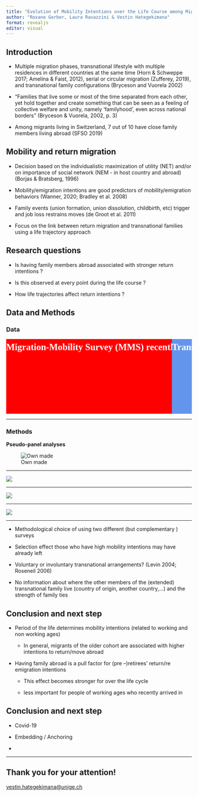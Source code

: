 ```yaml
---
title: "Evolution of Mobility Intentions over the Life Course among Migrants with a Transnational Family"
author: "Roxane Gerber, Laura Ravazzini & Vestin Hategekimana"
format: revealjs
editor: visual
---
```


## Introduction

-   Multiple migration phases, transnational lifestyle with multiple residences in different countries at the same time (Horn & Schweppe 2017; Amelina & Faist, 2012), serial or circular migration (Zufferey, 2019), and transnational family configurations (Bryceson and Vuorela 2002)

-   “Families that live some or most of the time separated from each other, yet hold together and create something that can be seen as a feeling of collective welfare and unity, namely ‘familyhood’, even across national borders” (Bryceson & Vuorela, 2002, p. 3)

-   Among migrants living in Switzerland, 7 out of 10 have close family members living abroad (SFSO 2019)

## Mobility and return migration

-   Decision based on the individualistic maximization of utility (NET) and/or on importance of social network (NEM - in host country and abroad) (Borjas & Bratsberg, 1996)

-   Mobility/emigration intentions are good predictors of mobility/emigration behaviors (Wanner, 2020; Bradley et al. 2008)

-   Family events (union formation, union dissolution, childbirth, etc) trigger and job loss restrains moves (de Groot et al. 2011)

-   Focus on the link between return migration and transnational families using a life trajectory approach

## Research questions

-   Is having family members abroad associated with stronger return intentions ?

-   Is this observed at every point during the life course ?

-   How life trajectories affect return intentions ?

## Data and Methods

### Data

```{=html}
<svg height="1000" width="2500">
  <g>
    <rect width="450" height="300" x="0" y="0" fill="red"/>
    <text x="0" y="30" font-family="Verdana" font-size="25" fill="white" style="white-space: pre-line; text-align: center; font-weight: bold;">Migration-Mobility Survey 
    (MMS)
    recently arrived migrants in
    Switzerland (last 14 years)
    age range 24-54 
    
    longitudinal
</text>
  </g>
  <g>
    <rect width="450" height="100" x="0" y="300" fill="Pink"/>
    <text x="0" y="330" font-family="Verdana" font-size="25" fill="black" style="white-space: pre-line; text-align: center;">N = 988 migrants who migrated at 
    18 or older
</text>
  </g>
  <g>
    <rect width="450" height="300" x="450" y="0" fill="CornflowerBlue"/>
    <text x="450" y="30" font-family="Verdana" font-size="25" fill="white" style="white-space: pre-line; text-align: center; font-weight: bold;">Transnational Ageing Survey
    (TAS)
    55+ migrants living in
    Switzerland
    
    transversal
</text>
  </g>
  <g>
    <rect width="450" height="100" x="450" y="300" fill="LightSkyBlue"/>
    <text x="450" y="330" font-family="Verdana" font-size="25" fill="black" style="white-space: pre-line; text-align: center;">N = 1,420 migrants who migrated
    at 18 or older</text>
  </g>
</svg>
```

------------------------------------------------------------------------

### Methods

**Pseudo-panel analyses**

![Own made](panel_design.PNG){fig-align="center"}

------------------------------------------------------------------------

![](Intention to leave switzerland.PNG){fig-align="center"}

------------------------------------------------------------------------

![](Partner is abroad.PNG){fig-align="center"}

------------------------------------------------------------------------

![](Children abroad.PNG){fig-align="center"}

------------------------------------------------------------------------

-   Methodological choice of using two different (but complementary ) surveys

-   Selection effect those who have high mobility intentions may have already left

-   Voluntary or involuntary transnational arrangements? (Levin 2004; Roseneil 2006)

-   No information about where the other members of the (extended) transnational family live (country of origin, another country,…) and the strength of family ties

## Conclusion and next step

-   Period of the life determines mobility intentions (related to working and non working ages)

    -   In general, migrants of the older cohort are associated with higher intentions to return/move abroad

-   Having family abroad is a pull factor for (pre --)retirees’ return/re emigration intentions

    -   This effect becomes stronger for over the life cycle

    -   less important for people of working ages who recently arrived in

## Conclusion and next step

-   Covid-19

-   Embedding / Anchoring

-   

------------------------------------------------------------------------

## Thank you for your attention!

[vestin.hategekimana\@unige.ch](vestin.hategekimana@unige.ch)
